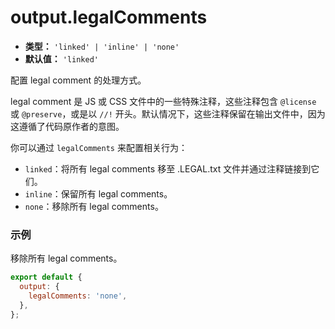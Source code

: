 # output.legalComments

- **类型：** `'linked' | 'inline' | 'none'`
- **默认值：** `'linked'`

配置 legal comment 的处理方式。

legal comment 是 JS 或 CSS 文件中的一些特殊注释，这些注释包含 `@license` 或 `@preserve`，或是以 `//!` 开头。默认情况下，这些注释保留在输出文件中，因为这遵循了代码原作者的意图。

你可以通过 `legalComments` 来配置相关行为：

- `linked`：将所有 legal comments 移至 .LEGAL.txt 文件并通过注释链接到它们。
- `inline`：保留所有 legal comments。
- `none`：移除所有 legal comments。

### 示例

移除所有 legal comments。

```js
export default {
  output: {
    legalComments: 'none',
  },
};
```
